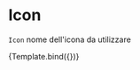 

<Meta title="Components/Textarea/Props/Icon" component={VvTextarea} />

# Icon

`Icon` nome dell'icona da utilizzare

<Canvas>
	<Story
		name="Icon"
		play={iconTest}
		args={{
			name: 'textarea-icon',
			icon: 'add'
		}}>
		{Template.bind({})}
	</Story>
</Canvas>
